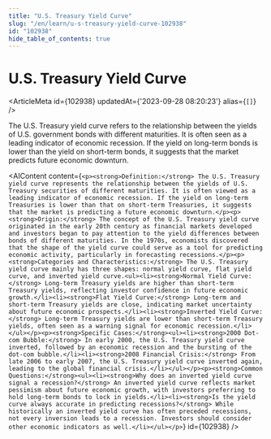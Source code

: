 ```yaml
---
title: "U.S. Treasury Yield Curve"
slug: "/en/learn/u-s-treasury-yield-curve-102938"
id: "102938"
hide_table_of_contents: true
---
```



# U.S. Treasury Yield Curve

<ArticleMeta id={102938} updatedAt={'2023-09-28 08:20:23'} alias={`[]`} />
<div className='border-solid border-b border-t-0 my-4 border-[var(--ifm-color-gray-300)]' />

The U.S. Treasury yield curve refers to the relationship between the yields of U.S. government bonds with different maturities. It is often seen as a leading indicator of economic recession. If the yield on long-term bonds is lower than the yield on short-term bonds, it suggests that the market predicts future economic downturn.

<AIContent content={`<p><strong>Definition:</strong> The U.S. Treasury yield curve represents the relationship between the yields of U.S. Treasury securities of different maturities. It is often viewed as a leading indicator of economic recession. If the yield on long-term Treasuries is lower than that on short-term Treasuries, it suggests that the market is predicting a future economic downturn.</p><p><strong>Origin:</strong> The concept of the U.S. Treasury yield curve originated in the early 20th century as financial markets developed and investors began to pay attention to the yield differences between bonds of different maturities. In the 1970s, economists discovered that the shape of the yield curve could serve as a tool for predicting economic activity, particularly in forecasting recessions.</p><p><strong>Categories and Characteristics:</strong> The U.S. Treasury yield curve mainly has three shapes: normal yield curve, flat yield curve, and inverted yield curve.<ul><li><strong>Normal Yield Curve:</strong> Long-term Treasury yields are higher than short-term Treasury yields, reflecting investor confidence in future economic growth.</li><li><strong>Flat Yield Curve:</strong> Long-term and short-term Treasury yields are close, indicating market uncertainty about future economic prospects.</li><li><strong>Inverted Yield Curve:</strong> Long-term Treasury yields are lower than short-term Treasury yields, often seen as a warning signal for economic recession.</li></ul></p><p><strong>Specific Cases:</strong><ul><li><strong>2000 Dot-com Bubble:</strong> In early 2000, the U.S. Treasury yield curve inverted, followed by an economic recession and the bursting of the dot-com bubble.</li><li><strong>2008 Financial Crisis:</strong> From late 2006 to early 2007, the U.S. Treasury yield curve inverted again, leading to the global financial crisis.</li></ul></p><p><strong>Common Questions:</strong><ul><li><strong>Why does an inverted yield curve signal a recession?</strong> An inverted yield curve reflects market pessimism about future economic growth, with investors preferring to hold long-term bonds to lock in yields.</li><li><strong>Is the yield curve always accurate in predicting recessions?</strong> While historically an inverted yield curve has often preceded recessions, not every inversion leads to a recession. Investors should consider other economic indicators as well.</li></ul></p>`} id={102938} />
